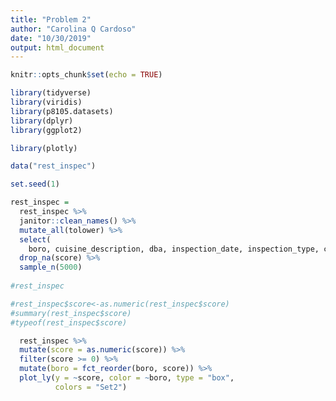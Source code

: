 ```yaml
---
title: "Problem 2"
author: "Carolina Q Cardoso"
date: "10/30/2019"
output: html_document
---
```


```r
knitr::opts_chunk$set(echo = TRUE)
```

```r
library(tidyverse)
library(viridis)
library(p8105.datasets)
library(dplyr)
library(ggplot2)

library(plotly)

```


```r

data("rest_inspec")

set.seed(1)

rest_inspec = 
  rest_inspec %>% 
  janitor::clean_names() %>%
  mutate_all(tolower) %>%
  select(
    boro, cuisine_description, dba, inspection_date, inspection_type, critical_flag, score, grade) %>%
  drop_na(score) %>%
  sample_n(5000) 
  
#rest_inspec

```

```r
#rest_inspec$score<-as.numeric(rest_inspec$score)
#summary(rest_inspec$score)
#typeof(rest_inspec$score)

  rest_inspec %>%
  mutate(score = as.numeric(score)) %>%
  filter(score >= 0) %>%
  mutate(boro = fct_reorder(boro, score)) %>%
  plot_ly(y = ~score, color = ~boro, type = "box",
          colors = "Set2")

```


